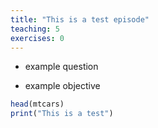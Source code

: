 ```yaml
---
title: "This is a test episode"
teaching: 5
exercises: 0
---
```


:::::::::::::::::::::::::::::::::::::: questions 

- example question
  
::::::::::::::::::::::::::::::::::::::::::::::::

::::::::::::::::::::::::::::::::::::: objectives

- example objective
::::::::::::::::::::::::::::::::::::::::::::::::


```r
head(mtcars)
print("This is a test")
```
